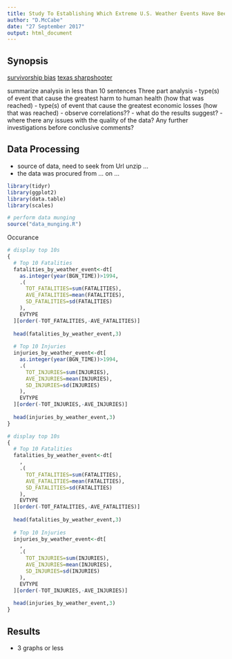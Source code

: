 ```yaml
---
title: Study To Establishing Which Extreme U.S. Weather Events Have BeenResponsible For The Highest Humanitarian and Economic Loses
author: "D.McCabe"
date: "27 September 2017"
output: html_document
---
```



## Synopsis

[survivorship bias](https://en.wikipedia.org/wiki/Survivorship_bias)
[texas sharpshooter](https://en.wikipedia.org/wiki/Texas_sharpshooter_fallacy)

summarize analysis in less than 10 sentences
Three part analysis
- type(s) of event that cause the greatest harm to human health (how that was reached)
- type(s) of event that cause the greatest economic losses (how that was reached)
- observe correlations??
- what do the results suggest?
- where there any issues with the quality of the data? Any further investigations before conclusive comments?



## Data Processing
- source of data, need to seek from Url unzip ...
- the data was procured from ... on ...
```r
library(tidyr)
library(ggplot2)
library(data.table)
library(scales)

# perform data munging
source("data_munging.R")
```

Occurance
```r

# display top 10s
{
  # Top 10 Fatalities
  fatalities_by_weather_event<-dt[
    as.integer(year(BGN_TIME))>1994,
    .(
      TOT_FATALITIES=sum(FATALITIES),
      AVE_FATALITIES=mean(FATALITIES),
      SD_FATALITIES=sd(FATALITIES)
    ),
    EVTYPE
  ][order(-TOT_FATALITIES,-AVE_FATALITIES)]
  
  head(fatalities_by_weather_event,3)
  
  # Top 10 Injuries
  injuries_by_weather_event<-dt[
    as.integer(year(BGN_TIME))>1994,
    .(
      TOT_INJURIES=sum(INJURIES),
      AVE_INJURIES=mean(INJURIES),
      SD_INJURIES=sd(INJURIES)
    ),
    EVTYPE
  ][order(-TOT_INJURIES,-AVE_INJURIES)]
  
  head(injuries_by_weather_event,3)
}

```


```r

# display top 10s
{
  # Top 10 Fatalities
  fatalities_by_weather_event<-dt[
    ,
    .(
      TOT_FATALITIES=sum(FATALITIES),
      AVE_FATALITIES=mean(FATALITIES),
      SD_FATALITIES=sd(FATALITIES)
    ),
    EVTYPE
  ][order(-TOT_FATALITIES,-AVE_FATALITIES)]
  
  head(fatalities_by_weather_event,3)
  
  # Top 10 Injuries
  injuries_by_weather_event<-dt[
    ,
    .(
      TOT_INJURIES=sum(INJURIES),
      AVE_INJURIES=mean(INJURIES),
      SD_INJURIES=sd(INJURIES)
    ),
    EVTYPE
  ][order(-TOT_INJURIES,-AVE_INJURIES)]
  
  head(injuries_by_weather_event,3)
}

```

## Results
- 3 graphs or less
